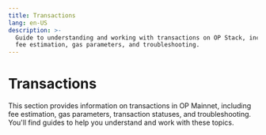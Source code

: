 ```yaml
---
title: Transactions
lang: en-US
description: >-
  Guide to understanding and working with transactions on OP Stack, including
  fee estimation, gas parameters, and troubleshooting.
---
```



# Transactions

This section provides information on transactions in OP Mainnet, including fee estimation, gas parameters, transaction statuses, and troubleshooting. You'll find guides to help you understand and work with these topics.

<Cards>
  <Card title="Estimating Transaction Fees on OP Mainnet" href="/builders/app-developers/transactions/estimates" />

  <Card title="Understanding Fees on OP Mainnet" href="/builders/app-developers/transactions/fees" />

  <Card title="Setting Transaction Gas Parameters on OP Mainnet" href="/builders/app-developers/transactions/parameters" />

  <Card title="Transaction Statuses on OP Mainnet" href="/builders/app-developers/transactions/statuses" />

  <Card title="Troubleshooting Transactions on OP Mainnet" href="/builders/app-developers/transactions/troubleshooting" />
</Cards>

